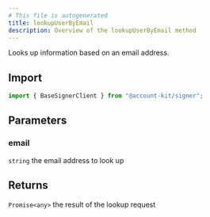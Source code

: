```yaml
---
# This file is autogenerated
title: lookupUserByEmail
description: Overview of the lookupUserByEmail method
---
```



Looks up information based on an email address.

## Import

```ts
import { BaseSignerClient } from "@account-kit/signer";
```

## Parameters

### email

`string`
the email address to look up

## Returns

`Promise<any>`
the result of the lookup request
